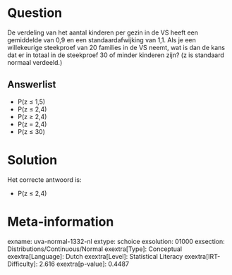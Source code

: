 Question
========

De verdeling van het aantal kinderen per gezin in de VS heeft een
gemiddelde van 0,9 en een standaardafwijking van 1,1. Als je een
willekeurige steekproef van 20 families in de VS neemt, wat is dan de
kans dat er in totaal in de steekproef 30 of minder kinderen zijn? (z is
standaard normaal verdeeld.)

Answerlist
----------

* P(z ≤ 1,5)
* P(z ≤ 2,4)
* P(z ≥ 2,4)
* P(z = 2,4)
* P(z ≤ 30)

Solution
========

Het correcte antwoord is: 

* P(z ≤ 2,4)

Meta-information
================
exname: uva-normal-1332-nl
extype: schoice
exsolution: 01000
exsection: Distributions/Continuous/Normal
exextra[Type]: Conceptual
exextra[Language]: Dutch
exextra[Level]: Statistical Literacy
exextra[IRT-Difficulty]: 2.616
exextra[p-value]: 0.4487
